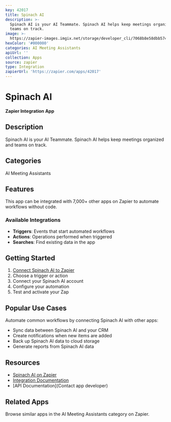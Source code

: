 ```yaml
---
key: 42017
title: Spinach AI
description: >-
  Spinach AI is your AI Teammate. Spinach AI helps keep meetings organized and
  teams on track.
image: >-
  https://zapier-images.imgix.net/storage/developer_cli/7068b8e58dbb57424f457bc5d19cc115.png?auto=format%2Ccompress&ixlib=python-3.0.0&q=50
hexColor: '#000000'
categories: AI Meeting Assistants
apiUrl: ''
collection: Apps
source: zapier
type: Integration
zapierUrl: 'https://zapier.com/apps/42017'
---
```

# Spinach AI

**Zapier Integration App**

## Description

Spinach AI is your AI Teammate. Spinach AI helps keep meetings organized and teams on track.

## Categories

AI Meeting Assistants

## Features

This app can be integrated with 7,000+ other apps on Zapier to automate workflows without code.

### Available Integrations

- **Triggers**: Events that start automated workflows
- **Actions**: Operations performed when triggered
- **Searches**: Find existing data in the app

## Getting Started

1. [Connect Spinach AI to Zapier](https://zapier.com/apps/42017)
2. Choose a trigger or action
3. Connect your Spinach AI account
4. Configure your automation
5. Test and activate your Zap

## Popular Use Cases

Automate common workflows by connecting Spinach AI with other apps:

- Sync data between Spinach AI and your CRM
- Create notifications when new items are added
- Back up Spinach AI data to cloud storage
- Generate reports from Spinach AI data

## Resources

- [Spinach AI on Zapier](https://zapier.com/apps/42017)
- [Integration Documentation](https://zapier.com/apps/42017/integrations)
- [API Documentation](Contact app developer)

## Related Apps

Browse similar apps in the AI Meeting Assistants category on Zapier.
